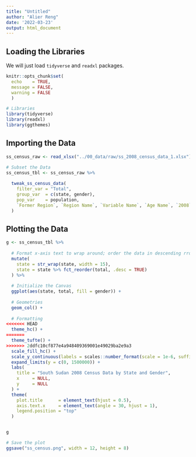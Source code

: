 ```yaml
---
title: "Untitled"
author: "Alier Reng"
date: '2022-03-23'
output: html_document
---
```


## Loading the Libraries

We will just load `tidyverse` and `readxl` packages.

```r
knitr::opts_chunk$set(
  echo    = TRUE,
  message = FALSE,
  warning = FALSE
  )

# Libraries
library(tidyverse)
library(readxl)
library(ggthemes)
```

## Importing the Data

```r
ss_census_raw <- read_xlsx("../00_data/raw/ss_2008_census_data_1.xlsx")

# Subset the Data
ss_census_tbl <- ss_census_raw %>% 
  
  tweak_ss_census_data(
    filter_var = "Total", 
    group_var  = c(state, gender), 
    pop_var    = population, 
    `Former Region`, `Region Name`, `Variable Name`, `Age Name`, `2008`
  )
```

## Plotting the Data

```r
g <- ss_census_tbl %>% 
  
  # Format x-axis text to wrap around; order the data in descending rrder
  mutate(
    state = str_wrap(state, width = 15),
    state = state %>% fct_reorder(total, .desc = TRUE)
  ) %>% 
  
  # Initialize the Canvas
  ggplot(aes(state, total, fill = gender)) +
  
  # Geometries
  geom_col() +
  
  # Formatting
<<<<<<< HEAD
  theme_hc() +
=======
  theme_tufte() +
>>>>>>> 2ddfc10cf877e4a948409369001e49029ba2e9a3
  scale_fill_hc() +
  scale_y_continuous(labels = scales::number_format(scale = 1e-6, suffix = "M")) +
  expand_limits(y = c(0, 1500000)) +
  labs(
    title = "South Sudan 2008 Census Data by State and Gender",
    x     = NULL,
    y     = NULL
  ) +
  theme(
    plot.title      = element_text(hjust = 0.5),
    axis.text.x     = element_text(angle = 30, hjust = 1),
    legend.position = "top"
  )


g

# Save the plot
ggsave("ss_census.png", width = 12, height = 8)
```

